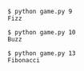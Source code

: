 ```
$ python game.py 9
Fizz
```

```
$ python game.py 10
Buzz
```

```
$ python game.py 13
Fibonacci
```

